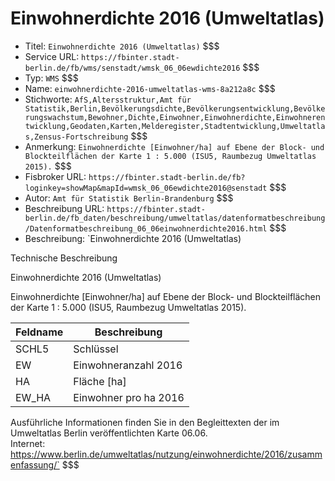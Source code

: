# Einwohnerdichte 2016 (Umweltatlas)

- Titel: `Einwohnerdichte 2016 (Umweltatlas)` $$$
- Service URL: `https://fbinter.stadt-berlin.de/fb/wms/senstadt/wmsk_06_06ewdichte2016` $$$
- Typ: `WMS` $$$
- Name: `einwohnerdichte-2016-umweltatlas-wms-8a212a8c` $$$
- Stichworte: `AfS,Altersstruktur,Amt für Statistik,Berlin,Bevölkerungsdichte,Bevölkerungsentwicklung,Bevölkerungswachstum,Bewohner,Dichte,Einwohner,Einwohnerdichte,Einwohnerentwicklung,Geodaten,Karten,Melderegister,Stadtentwicklung,Umweltatlas,Zensus-Fortschreibung` $$$
- Anmerkung: `Einwohnerdichte [Einwohner/ha] auf Ebene der Block- und Blockteilflächen der Karte 1 : 5.000 (ISU5, Raumbezug Umweltatlas 2015).` $$$
- Fisbroker URL: `https://fbinter.stadt-berlin.de/fb?loginkey=showMap&mapId=wmsk_06_06ewdichte2016@senstadt` $$$
- Autor: `Amt für Statistik Berlin-Brandenburg` $$$
- Beschreibung URL: `https://fbinter.stadt-berlin.de/fb_daten/beschreibung/umweltatlas/datenformatbeschreibung/Datenformatbeschreibung_06_06einwohnerdichte2016.html` $$$
- Beschreibung: `Einwohnerdichte 2016 (Umweltatlas)

Technische Beschreibung

Einwohnerdichte 2016 (Umweltatlas)

Einwohnerdichte \[Einwohner/ha\] auf Ebene der Block- und Blockteilflächen der Karte 1 : 5.000 (ISU5, Raumbezug Umweltatlas 2015).

| **Feldname** | **Beschreibung**      |
| ------------ | --------------------- |
| SCHL5        | Schlüssel             |
| EW           | Einwohneranzahl 2016  |
| HA           | Fläche \[ha\]         |
| EW_HA        | Einwohner pro ha 2016 |

Ausführliche Informationen finden Sie in den Begleittexten der im Umweltatlas Berlin veröffentlichten Karte 06.06.  
Internet: https://www.berlin.de/umweltatlas/nutzung/einwohnerdichte/2016/zusammenfassung/` $$$
